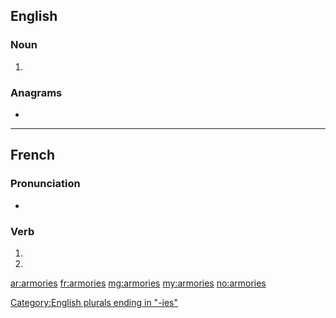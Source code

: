 {{also|armoriés}}
==English==

===Noun===
{{head|en|noun plural form}}

# {{label|en|US}} {{plural of|armory|lang=en}}

===Anagrams===
* {{l|en|armoires}}

[[Category:English plurals ending in "-ies"]]

----

==French==

===Pronunciation===
* {{homophones|lang=fr|armorie|armorient}}

===Verb===
{{fr-verb-form}}

# {{inflection of|armorier||2|s|pres|indc|lang=fr}}
# {{inflection of|armorier||2|s|pres|subj|lang=fr}}

[[ar:armories]]
[[fr:armories]]
[[mg:armories]]
[[my:armories]]
[[no:armories]]